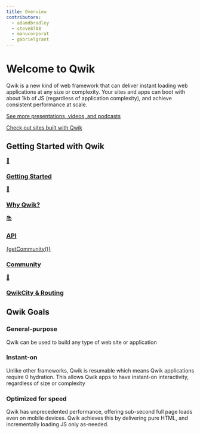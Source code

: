 ```yaml
---
title: Overview
contributors:
  - adamdbradley
  - steve8708
  - manucorporat
  - gabrielgrant
---
```




# Welcome to Qwik

Qwik is a new kind of web framework that can deliver instant loading web applications at any size or complexity. Your sites and apps can boot with about 1kb of JS (regardless of application complexity), and achieve consistent performance at scale.

[See more presentations, videos, and podcasts](/media/)

[Check out sites built with Qwik](/showcase/)

## Getting Started with Qwik

<div class="card-grid">
  <a class="card card-center" href="/docs/getting-started/">
    <p class="icon">🚀</p>
    <h3>Getting Started</h3>
  </a>
  <a class="card card-center" href="/docs/think-qwik/">
    <p class="icon">🤔</p>
    <h3>Why Qwik?</h3>
  </a>
  <a class="card card-center" href="/docs/components/overview/">
    <p class="icon">📚</p>
    <h3>API</h3>
  </a>
  <a class="card card-center" href="https://qwik.builder.io/chat">
    <p class="icon">{getCommunity()}</p>
    <h3>Community</h3>
  </a>
  <a class="card card-center" href="/qwikcity/overview/">
    <p class="icon">🌃</p>
    <h3>QwikCity & Routing</h3>
  </a>
</div>

## Qwik Goals

<div class="card-grid">
  <div class="card">
    <h3>General-purpose</h3>
    <p>Qwik can be used to build any type of web site or application</p>
  </div>
  <div class="card">
    <h3>Instant-on</h3>
    <p>
      Unlike other frameworks, Qwik is resumable which means Qwik applications require 0 hydration.
      This allows Qwik apps to have instant-on interactivity, regardless of size or complexity
    </p>
  </div>
  <div class="card">
    <h3>Optimized for speed</h3>
    <p>
      Qwik has unprecedented performance, offering sub-second full page loads even on mobile
      devices. Qwik achieves this by delivering pure HTML, and incrementally loading JS only
      as-needed.
    </p>
  </div>
</div>
